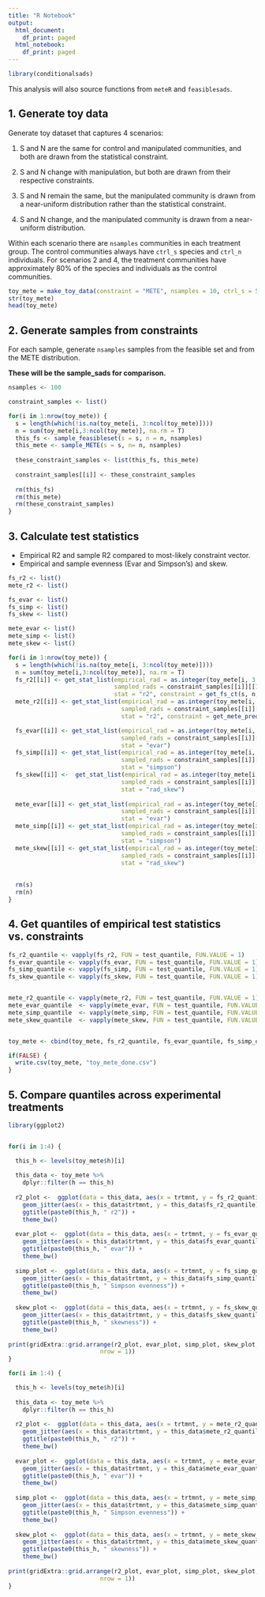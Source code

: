 ```yaml
---
title: "R Notebook"
output:
  html_document:
    df_print: paged
  html_notebook:
    df_print: paged
---
```


```r
library(conditionalsads)
```

This analysis will also source functions from `meteR` and `feasiblesads`. 

## 1. Generate toy data

Generate toy dataset that captures 4 scenarios:

1. S and N are the same for control and manipulated communities, and both are drawn from the statistical constraint.

2. S and N change with manipulation, but both are drawn from their respective constraints.

3. S and N remain the same, but the manipulated community is drawn from a near-uniform distribution rather than the statistical constraint.

4. S and N change, and the manipulated community is drawn from a near-uniform distribution.

Within each scenario there are `nsamples` communities in each treatment group. The control communities always have `ctrl_s` species and `ctrl_n` individuals. For scenarios 2 and 4, the treatment communities have approximately 80% of the species and individuals as the control communities. 

```r

toy_mete = make_toy_data(constraint = "METE", nsamples = 10, ctrl_s = 5, ctrl_n = 100)
str(toy_mete)
head(toy_mete)

```

## 2. Generate samples from constraints

For each sample, generate `nsamples` samples from the feasible set and from the METE distribution. 

**These will be the sample_sads for comparison.**


```r

nsamples <- 100

constraint_samples <- list()

for(i in 1:nrow(toy_mete)) {
  s = length(which(!is.na(toy_mete[i, 3:ncol(toy_mete)])))
  n = sum(toy_mete[i,3:ncol(toy_mete)], na.rm = T)
  this_fs <- sample_feasibleset(s = s, n = n, nsamples)
  this_mete <- sample_METE(s = s, n= n, nsamples)
  
  these_constraint_samples <- list(this_fs, this_mete)
  
  constraint_samples[[i]] <- these_constraint_samples
  
  rm(this_fs)
  rm(this_mete)
  rm(these_constraint_samples)
}


```


## 3. Calculate test statistics 

* Empirical R2 and sample R2 compared to most-likely constraint vector.
* Empirical and sample evenness (Evar and Simpson's) and skew.

```r

fs_r2 <- list()
mete_r2 <- list()

fs_evar <- list()
fs_simp <- list()
fs_skew <- list()

mete_evar <- list()
mete_simp <- list()
mete_skew <- list()

for(i in 1:nrow(toy_mete)) {
  s = length(which(!is.na(toy_mete[i, 3:ncol(toy_mete)])))
  n = sum(toy_mete[i,3:ncol(toy_mete)], na.rm = T)
  fs_r2[[i]] <- get_stat_list(empirical_rad = as.integer(toy_mete[i, 3:(s+2)]),
                              sampled_rads = constraint_samples[[i]][[1]],
                              stat = "r2", constraint = get_fs_ct(s, n, nsamples = nsamples))
  mete_r2[[i]] <- get_stat_list(empirical_rad = as.integer(toy_mete[i, 3:(s+2)]),
                                sampled_rads = constraint_samples[[i]][[1]],
                                stat = "r2", constraint = get_mete_prediction(s, n))

  fs_evar[[i]] <- get_stat_list(empirical_rad = as.integer(toy_mete[i, 3:(s+2)]),
                                sampled_rads = constraint_samples[[i]][[1]],
                                stat = "evar")
  fs_simp[[i]] <- get_stat_list(empirical_rad = as.integer(toy_mete[i, 3:(s+2)]),
                                sampled_rads = constraint_samples[[i]][[1]],
                                stat = "simpson")
  fs_skew[[i]] <-  get_stat_list(empirical_rad = as.integer(toy_mete[i, 3:(s+2)]),
                                sampled_rads = constraint_samples[[i]][[1]],
                                stat = "rad_skew")
  
  mete_evar[[i]] <- get_stat_list(empirical_rad = as.integer(toy_mete[i, 3:(s+2)]),
                                sampled_rads = constraint_samples[[i]][[2]],
                                stat = "evar")
  mete_simp[[i]] <- get_stat_list(empirical_rad = as.integer(toy_mete[i, 3:(s+2)]),
                                sampled_rads = constraint_samples[[i]][[2]],
                                stat = "simpson")
  mete_skew[[i]] <- get_stat_list(empirical_rad = as.integer(toy_mete[i, 3:(s+2)]),
                                sampled_rads = constraint_samples[[i]][[2]],
                                stat = "rad_skew")
  
  
  rm(s)
  rm(n)
}

```


## 4. Get quantiles of empirical test statistics vs. constraints

```r
fs_r2_quantile <- vapply(fs_r2, FUN = test_quantile, FUN.VALUE = 1)
fs_evar_quantile <- vapply(fs_evar, FUN = test_quantile, FUN.VALUE = 1)
fs_simp_quantile <- vapply(fs_simp, FUN = test_quantile, FUN.VALUE = 1)
fs_skew_quantile <- vapply(fs_skew, FUN = test_quantile, FUN.VALUE = 1)


mete_r2_quantile <- vapply(mete_r2, FUN = test_quantile, FUN.VALUE = 1)
mete_evar_quantile  <- vapply(mete_evar, FUN = test_quantile, FUN.VALUE = 1)
mete_simp_quantile  <- vapply(mete_simp, FUN = test_quantile, FUN.VALUE = 1)
mete_skew_quantile  <- vapply(mete_skew, FUN = test_quantile, FUN.VALUE = 1)


toy_mete <- cbind(toy_mete, fs_r2_quantile, fs_evar_quantile, fs_simp_quantile, fs_skew_quantile, mete_r2_quantile, mete_evar_quantile, mete_simp_quantile, mete_skew_quantile)

if(FALSE) {
  write.csv(toy_mete, "toy_mete_done.csv")
}

```


## 5. Compare quantiles across experimental treatments

```r

library(ggplot2)


for(i in 1:4) {

  this_h <- levels(toy_mete$h)[i]
  
  this_data <- toy_mete %>%
    dplyr::filter(h == this_h)
  
  r2_plot <-  ggplot(data = this_data, aes(x = trtmnt, y = fs_r2_quantile)) +
    geom_jitter(aes(x = this_data$trtmnt, y = this_data$fs_r2_quantile)) +
    ggtitle(paste0(this_h, " r2")) +
    theme_bw()
  
  evar_plot <-  ggplot(data = this_data, aes(x = trtmnt, y = fs_evar_quantile)) +
    geom_jitter(aes(x = this_data$trtmnt, y = this_data$fs_evar_quantile)) +
    ggtitle(paste0(this_h, " evar")) +
    theme_bw()
  
  simp_plot <-  ggplot(data = this_data, aes(x = trtmnt, y = fs_simp_quantile)) +
    geom_jitter(aes(x = this_data$trtmnt, y = this_data$fs_simp_quantile)) +
    ggtitle(paste0(this_h, " Simpson evenness")) +
    theme_bw()
  
  skew_plot <-  ggplot(data = this_data, aes(x = trtmnt, y = fs_skew_quantile)) +
    geom_jitter(aes(x = this_data$trtmnt, y = this_data$fs_skew_quantile)) +
    ggtitle(paste0(this_h, " skewness")) +
    theme_bw()
  
print(gridExtra::grid.arrange(r2_plot, evar_plot, simp_plot, skew_plot,
                          nrow = 1))
}


```

```r

for(i in 1:4) {

  this_h <- levels(toy_mete$h)[i]
  
  this_data <- toy_mete %>%
    dplyr::filter(h == this_h)
  
  r2_plot <-  ggplot(data = this_data, aes(x = trtmnt, y = mete_r2_quantile)) +
    geom_jitter(aes(x = this_data$trtmnt, y = this_data$mete_r2_quantile)) +
    ggtitle(paste0(this_h, " r2")) +
    theme_bw()
  
  evar_plot <-  ggplot(data = this_data, aes(x = trtmnt, y = mete_evar_quantile)) +
    geom_jitter(aes(x = this_data$trtmnt, y = this_data$mete_evar_quantile)) +
    ggtitle(paste0(this_h, " evar")) +
    theme_bw()
  
  simp_plot <-  ggplot(data = this_data, aes(x = trtmnt, y = mete_simp_quantile)) +
    geom_jitter(aes(x = this_data$trtmnt, y = this_data$mete_simp_quantile)) +
    ggtitle(paste0(this_h, " Simpson evenness")) +
    theme_bw()
  
  skew_plot <-  ggplot(data = this_data, aes(x = trtmnt, y = mete_skew_quantile)) +
    geom_jitter(aes(x = this_data$trtmnt, y = this_data$mete_skew_quantile)) +
    ggtitle(paste0(this_h, " skewness")) +
    theme_bw()
  
print(gridExtra::grid.arrange(r2_plot, evar_plot, simp_plot, skew_plot,
                          nrow = 1))
}
```
